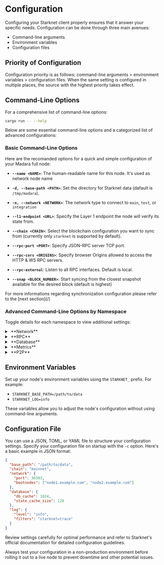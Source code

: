 
# Configuration

Configuring your Starknet client properly ensures that it answer your specific needs. Configuration can be done through three main avenues:

- Command-line arguments
- Environment variables
- Configuration files

## Priority of Configuration

<Callout type="info" emoji="ℹ️">
  Configuration priority is as follows: command-line arguments > environment
  variables > configuration files. When the same setting is configured in
  multiple places, the source with the highest priority takes effect.
</Callout>

## Command-Line Options

For a comprehensive list of command-line options:

```bash
cargo run -- --help
```

Below are some essential command-line options and a categorized list of advanced configurations:

### Basic Command-Line Options

Here are the recomanded options for a quick and simple configuration of your Madara full node:

- **`--name <NAME>`**: The human-readable name for this node. It's used as network node name

- **`-d, --base-path <PATH>`**: Set the directory for Starknet data (dafault is `/tmp/madara`).

- **`-n, --network <NETWORK>`**: The network type to connect to `main`, `test`, or `integration`

- **`--l1-endpoint <URL>`**: Specify the Layer 1 endpoint the node will verify its state from.

- **`--chain <CHAIN>`**: Select the blockchain configuration you want to sync from (currently only `starknet` is supported by default).

- **`--rpc-port <PORT>`**: Specify JSON-RPC server TCP port.

- **`--rpc-cors <ORIGINS>`**: Specify browser Origins allowed to access the HTTP & WS RPC servers.

- **`--rpc-external`**: Listen to all RPC interfaces. Default is local.

- **`--snap <BLOCK_NUMBER>`**: Start syncing from the closest snapshot available for the desired block (default is highest)

<Callout type="info" emoji="ℹ️">
  For more informations regarding synchronization configuration please refer to
  the [next section](/)
</Callout>

### Advanced Command-Line Options by Namespace

Toggle details for each namespace to view additional settings:

<details>
<summary className="nd-details-heading">&nbsp;**Network**</summary>
<p>

<br />
- **`-n, --network <NETWORK>`**: The network type to connect to.
  - [default: integration]

Possible values:

- `main`: The main network (mainnet)
- `test`: The test network (testnet)
- `integration`: The integration network

<br />
- **`--l1-endpoint <URL>`**: Specify the Layer 1 endpoint the node will verify its state from.

<br />
- **`--gateway-key <GATEWAY_KEY>`**: Gateway API key to avoid rate limiting (optional).

<br />
- **`--sync-polling-interval <SYNC_POLLING_INTERVAL>`**: Polling interval, in seconds.
  - [default: 2]

<br />- **`--no-sync-polling`**: Stop sync polling.

<br />
- **`--n-blocks-to-sync <N_BLOCKS_TO_SYNC>`**: Number of blocks to sync.

<br />
- **`--starting-block <STARTING_BLOCK>`**: The block you want to start syncing from.

</p>
</details>

<details>
<summary className="nd-details-heading">&nbsp;**RPC**</summary>
<p>
<br />
- **`--rpc-external`**: Listen to all RPC interfaces. Default is local. Note: not all RPC methods are safe to be exposed publicly. Use an RPC proxy server to filter out dangerous methods. Use `--unsafe-rpc-external` to suppress the warning if you understand the risks.
<br />
- **`--unsafe-rpc-external`**: Listen to all RPC interfaces. Same as `--rpc-external`.
<br />
- **`--rpc-methods <METHOD SET>`**: RPC methods to expose.
  - `unsafe`: Exposes every RPC method.
  - `safe`: Exposes only a safe subset of RPC methods, denying unsafe RPC methods.
  - `auto`: Acts as `safe` if RPC is served externally, e.g. when `--rpc-external` is passed, otherwise acts as `unsafe`.
    - [default: auto]

    Possible values:
    - `auto`: Expose every RPC method only when RPC is listening on `localhost`, otherwise serve only safe RPC methods.
    - `safe`: Allow only a safe subset of RPC methods.
    - `unsafe`: Expose every RPC method (even potentially unsafe ones).

<br />
- **`--rpc-max-request-size <RPC_MAX_REQUEST_SIZE>`**: Set the maximum RPC request payload size for both HTTP and WS in megabytes.
  - [default: 15]
<br />
- **`--rpc-max-response-size <RPC_MAX_RESPONSE_SIZE>`**: Set the maximum RPC response payload size for both HTTP and WS in megabytes.
  - [default: 15]
<br />
- **`--rpc-max-subscriptions-per-connection <RPC_MAX_SUBSCRIPTIONS_PER_CONNECTION>`**: Set the maximum concurrent subscriptions per connection.
  - [default: 1024]
<br />
- **`--rpc-port <PORT>`**: Specify JSON-RPC server TCP port.
<br />
- **`--rpc-max-connections <COUNT>`**: Maximum number of RPC server connections.
  - [default: 100]
<br />
- **`--rpc-cors <ORIGINS>`**: Specify browser Origins allowed to access the HTTP & WS RPC servers. A comma-separated list of origins (protocol:domain or special `null` value). Value of `all` will disable origin validation. Default is to allow localhost origins. When running in --dev mode the default is to allow all origins.

</p>
</details>

<details>
<summary className="nd-details-heading">&nbsp;**Database**</summary>
<p>
<br />
- **`-d, --base-path <PATH>`** [default: /tmp/madara] Specify custom base path
<br />
- **`--snap <BLOCK_NUMBER>`**: Start syncing from the closest snapshot available for the desired block (default is highest)
<br />
- **`--tmp`**: Run a temporary node. A temporary directory will be created to store the configuration and will be deleted at the end of the process. Note: the directory is random per process execution. This directory is used as base path which includes: database, node key and keystore. When `--dev` is given and no explicit `--base-path`, this option is implied.
<br />
- **`--backup-every-n-blocks <BACKUP_EVERY_N_BLOCKS>`**: Specify the number of blocks after which a backup should be created.
<br />
- **`--backup-dir <BACKUP_DIR>`**: Specify the directory where backups should be stored.
<br />
- **`--restore-from-latest-backup`**: Restore the database from the latest backup available.
<br />
</p>
</details>

<details>
<summary className="nd-details-heading">&nbsp;**Metrics**</summary>
<p>
<br />
- **`--telemetry-url <URL VERBOSITY>`**: The URL of the telemetry server to connect to. This flag can be passed multiple times as a means to specify multiple telemetry endpoints. Verbosity levels range from 0-9, with 0 denoting the least verbosity. Expected format is 'URL VERBOSITY', e.g. `--telemetry-url 'wss://foo/bar 0'`.
<br />
- **`--no-telemetry`**: Disable connecting to the telemetry server. Telemetry is on by default on global chains.
<br />
- **`--prometheus-port <PORT>`**: Specify Prometheus exporter TCP Port.
<br />
- **`--prometheus-external`**: Expose Prometheus exporter on all interfaces. Default is local.
<br />
- **`--no-prometheus`**: Do not expose a Prometheus exporter endpoint. Prometheus metric endpoint is enabled by default.
<br />
- **`--tui`**: This will rebuild the node from scratch allowing you to deploy a terminal user interface.

</p>
</details>

<details>
<summary className="nd-details-heading">&nbsp;**P2P**</summary>
<p>

**Comming soon**

</p>
</details>

## Environment Variables

Set up your node's environment variables using the `STARKNET_` prefix. For example:

- `STARKNET_BASE_PATH=/path/to/data`
- `STARKNET_LOG=info`

These variables allow you to adjust the node's configuration without using command-line arguments.

## Configuration File

You can use a JSON, TOML, or YAML file to structure your configuration settings. Specify your configuration file on startup with the `-c` option. Here's a basic example in JSON format:

```json
{
  "base_path": "/path/to/data",
  "chain": "mainnet",
  "network": {
    "port": 30303,
    "bootnodes": ["node1.example.com", "node2.example.com"]
  },
  "database": {
    "db_cache": 1024,
    "state_cache_size": 128
  },
  "log": {
    "level": "info",
    "filters": "starknet=trace"
  }
}
```

<Callout type="tip" emoji="💡">
  Review settings carefully for optimal performance and refer to Starknet's
  official documentation for detailed configuration guidelines.
</Callout>

Always test your configuration in a non-production environment before rolling it out to a live node to prevent downtime and other potential issues.

